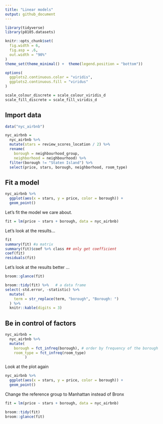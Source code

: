 ```yaml
---
title: "Linear models"
output: github_document
---
```


```r
library(tidyverse)
library(p8105.datasets)

knitr::opts_chunk$set(
  fig.width = 6,
  fig.asp = .6,
  out.width = "90%"
)
theme_set(theme_minimal() +  theme(legend.position = "bottom"))

options(
  ggplots2.continuous.color = "viridis",
  ggplots2.continuous.fill = "viridus"
)

scale_colour_discrete = scale_colour_viridis_d
scale_fill_discrete = scale_fill_viridis_d
```


## Import data

```r
data("nyc_airbnb")

nyc_airbnb = 
  nyc_airbnb %>% 
  mutate(stars = review_scores_location / 2) %>% 
  rename(
    borough = neighbourhood_group,
    neighborhood = neighbourhood) %>% 
  filter(borough != "Staten Island") %>% 
  select(price, stars, borough, neighborhood, room_type)
```


## Fit a model
```r
nyc_airbnb %>% 
  ggplot(aes(x = stars, y = price, color = borough)) +
  geom_point()
```


Let's fit the model we care about.
```r
fit = lm(price ~ stars + borough, data = nyc_airbnb)
```

Let's look at the results...

```r
fit
summary(fit) #a matrix
summary(fit)$coef %>% class ## only get coefficient 
coef(fit)
residuals(fit)
```

Let's look at the results better ...
```r
broom::glance(fit)

broom::tidy(fit) %>%   # a data frame
select(-std.error, -statistic) %>% 
  mutate(
    term = str_replace(term, "borough", "Borough: ")
  ) %>% 
  knitr::kable(digits = 3)
```

## Be in control of factors
```r
nyc_airbnb =
  nyc_airbnb %>% 
  mutate(
    borough = fct_infreq(borough), # order by frequency of the borough
    room_type = fct_infreq(room_type)
         )
```


Look at the plot again
```r
nyc_airbnb %>% 
  ggplot(aes(x = stars, y = price, color = borough)) +
  geom_point()
```
Change the reference group to Manhattan instead of Bronx

```r
fit = lm(price ~ stars + borough, data = nyc_airbnb)

broom::tidy(fit)
broom::glance(fit)
```



